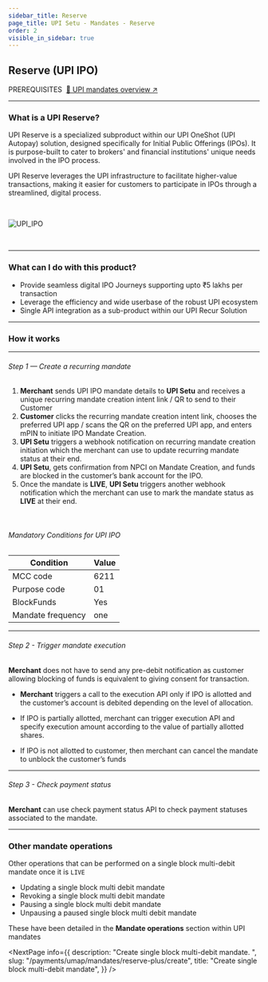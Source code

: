 ```yaml
---
sidebar_title: Reserve
page_title: UPI Setu - Mandates - Reserve
order: 2
visible_in_sidebar: true
---
```


## Reserve (UPI IPO)

<Text size="small" weight="600">
  PREREQUISITES&nbsp;
</Text>
<a href="/payments/umap/mandates" target="_self">
  🌟 UPI mandates overview ↗
</a>

<hr class="primary" />

### What is a UPI Reserve?

UPI Reserve is a specialized subproduct within our UPI OneShot (UPI Autopay) solution, designed specifically for Initial Public Offerings (IPOs). It is purpose-built to cater to brokers' and financial institutions' unique needs involved in the IPO process.

UPI Reserve leverages the UPI infrastructure to facilitate higher-value transactions, making it easier for customers to participate in IPOs through a streamlined, digital process.

<br />

<img
  src="https://storage.googleapis.com/strapi-assets/latest/UPI_IPO_customer_flow_diagramwith_person/UPI_IPO_customer_flow_diagramwith_person.png"
  alt="UPI_IPO"
/>

<br />

<hr class="primary" />

### What can I do with this product?

- Provide seamless digital IPO Journeys supporting upto ₹5 lakhs per transaction
- Leverage the efficiency and wide userbase of the robust UPI ecosystem
- Single API integration as a sub-product within our UPI Recur Solution

<hr class="primary" />

### How it works

<hr class="tertiary" />

###### Step 1 — Create a recurring mandate

1. **Merchant** sends UPI IPO mandate details to **UPI Setu** and receives a unique recurring mandate creation intent link / QR to send to their Customer
2. **Customer** clicks the recurring mandate creation intent link, chooses the preferred UPI app / scans the QR on the preferred UPI app, and enters mPIN to initiate IPO Mandate Creation.
3. **UPI Setu** triggers a webhook notification on recurring mandate creation initiation which the merchant can use to update recurring mandate status at their end.
4. **UPI Setu**, gets confirmation from NPCI on Mandate Creation, and funds are blocked in the customer’s bank account for the IPO.
5. Once the mandate is **LIVE**, **UPI Setu** triggers another webhook notification which the merchant can use to mark the mandate status as **LIVE** at their end.

<br />

###### Mandatory Conditions for UPI IPO

| Condition         | Value |
| ----------------- | ----- |
| MCC code          | 6211  |
| Purpose code      | 01    |
| BlockFunds        | Yes   |
| Mandate frequency | one   |

<hr class="tertiary" />

###### Step 2 - Trigger mandate execution

<Callout type="tip">
  <strong>Merchant</strong> does not have to send any pre-debit notification as
  customer allowing blocking of funds is equivalent to giving consent for
  transaction.
</Callout>

<br />

- **Merchant** triggers a call to the execution API only if IPO is allotted and the customer’s account is debited depending on the level of allocation.

- If IPO is partially allotted, merchant can trigger execution API and specify execution amount according to the value of partially allotted shares.

- If IPO is not allotted to customer, then merchant can cancel the mandate to unblock the customer’s funds

<hr class="tertiary" />

###### Step 3 - Check payment status

**Merchant** can use check payment status API to check payment statuses
associated to the mandate.

<hr class="primary" />

### Other mandate operations

Other operations that can be performed on a single block multi-debit mandate once it is `LIVE`

<Text>
  <ul>
    <li>Updating a single block multi debit mandate</li>
    <li>Revoking a single block multi debit mandate</li>
    <li>Pausing a single block multi debit mandate</li>
    <li>Unpausing a paused single block multi debit mandate</li>
  </ul>
</Text>

These have been detailed in the <b>Mandate operations</b> section within UPI mandates

<NextPage
  info={{
    description: "Create single block multi-debit mandate.  ",
    slug: "/payments/umap/mandates/reserve-plus/create",
    title: "Create single block multi-debit mandate",
  }}
/>
